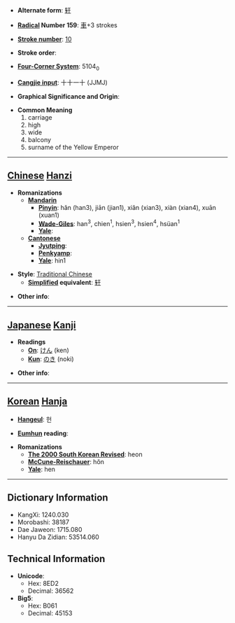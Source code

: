 * '''Alternate form''': [[轩]]

* '''[[Wiktionary:Chinese radical index| Radical]] Number 159''': [[Wiktionary:Chinese radical index 車|車]]+3 strokes

* '''[[Wiktionary:Chinese total strokes index|Stroke number]]''': [[Wiktionary:Chinese total strokes index 10|10]]

* '''Stroke order''': 

* '''[[Wiktionary:Chinese four corner index|Four-Corner System]]''': 5104<sub>0</sub>

* '''[[Wiktionary:Chinese Cangjie index|Cangjie input]]''': 十十一十 (JJMJ)

* '''Graphical Significance and Origin''': 

* '''Common Meaning'''
*#carriage
*# high
*# wide
*# balcony
*# surname of the Yellow Emperor


----

== [[Chinese]] [[Hanzi]] ==

* '''Romanizations'''
** '''[[Mandarin]]'''
*** '''[[Pinyin]]''': hǎn (han3), jiān (jian1), xiǎn (xian3), xiàn (xian4), xuān (xuan1)
*** '''[[Wade-Giles]]''': han<sup>3</sup>, chien<sup>1</sup>, hsien<sup>3</sup>, hsien<sup>4</sup>, hsüan<sup>1</sup>
*** '''[[Yale]]''': 
** '''[[Cantonese]]'''
*** '''[[Jyutping]]''':
*** '''[[Penkyamp]]''': 
*** '''[[Yale]]''': hin1

* '''Style''': [[Traditional Chinese]] 
** '''[[Simplified Chinese|Simplified]] equivalent''': [[轩]]

* '''Other info''': 

----

== [[Japanese]] [[Kanji]] ==

* '''Readings'''
** '''[[On]]''': [[けん]] (ken)
** '''[[Kun]]''': [[のき]] (noki)

* '''Other info''':  

----

== [[Korean]] [[Hanja]] ==

* '''[[Hangeul]]''': 헌

* '''[[Eumhun]] reading''': 

* '''Romanizations'''
** '''[[The 2000 South Korean Revised Romanization|The 2000 South Korean Revised]]''': heon
** '''[[McCune-Reischauer]]''': hŏn
** '''[[Yale]]''': hen

----

== Dictionary Information ==

* KangXi: 1240.030
* Morobashi: 38187
* Dae Jaweon: 1715.080
* Hanyu Da Zidian: 53514.060

== Technical Information ==

* '''Unicode''':
** Hex: 8ED2
** Decimal: 36562
* '''Big5''':
** Hex: B061
** Decimal: 45153